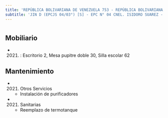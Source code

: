 ```yaml
---
title: 'REPÚBLICA BOLIVARIANA DE VENEZUELA 753 - REPÚBLICA BOLIVARIANA DE VENEZUELA 771'
subtitle: 'JIN D (EPCJS 04/03°) [S] - EPC N° 04 CNEL. ISIDORO SUAREZ - IFTS N° 09 - CENS N° 43 - ESEA EN DANZA MASTRAZZI CURSO VOCACIONAL DE DANZA Y EXPRESIÓN CORPORAL JUVENIL N° 08'
---
```


#


## Mobiliario

*  (2021) : Escritorio 2, Mesa pupitre doble 30, Silla escolar 62 





## Mantenimiento

*  (2021) Otros Servicios 
    + Instalación de purificadores

*  (2021) Sanitarias 
    + Reemplazo de termotanque




